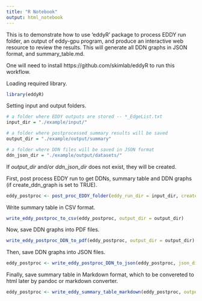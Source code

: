 ```yaml
---
title: "R Notebook"
output: html_notebook
---
```


This is to demonstrate how to use 'eddyR' package to process EDDY run folder, an output of eddy-gpu program, and produce an interactive web resource to review the results.   This will generate all DDN graphs in JSON format, and summary_table.md.

One will need to install https://github.com/skimlab/eddyR to run this workflow.

Loading required library.
```r
library(eddyR)
```

Setting input and output folders.
```r
# a folder where EDDY outputs are stored -- *_EdgeList.txt
input_dir = "./example/input/"

# a folder where postprocessed summary results will be saved
output_dir = "./example/output/summary"

# a folder where DDN files will be saved in JSON format
ddn_json_dir = "./example/output/datasets/"
```

If *output_dir* and/or *ddn_json_dir* does not exist, they will be created.


First, post process EDDY run to get DDNs, summary table and DDN graphs (if create_ddn_graph is set to TRUE). 
```r
eddy_postproc <- post_proc_EDDY_folder(eddy_run_dir = input_dir, create_ddn_graph = TRUE)
```

Write summary table in CSV format.
```r
write_eddy_postproc_to_csv(eddy_postproc, output_dir = output_dir)
```

Now, save DDN graphs into PDF files.
```r
write_eddy_postproc_DDN_to_pdf(eddy_postproc, output_dir = output_dir)
```

Then, save DDN graphs into JSON files.
```r
eddy_postproc <- write_eddy_postproc_DDN_to_json(eddy_postproc, json_dir = ddn_json_dir)
```

Finally, save summary table in Markdown format, which to be convereted to html later by pandoc or markdown converter.
```r
eddy_postproc <- write_eddy_summary_table_markdown(eddy_postproc, output_dir = output_dir)
```
